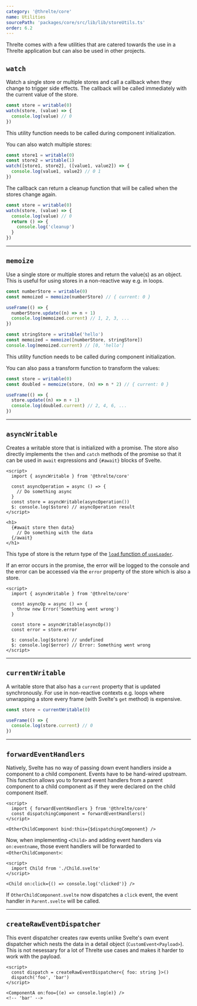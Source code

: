 ```yaml
---
category: '@threlte/core'
name: Utilities
sourcePath: 'packages/core/src/lib/lib/storeUtils.ts'
order: 6.2
---
```


Threlte comes with a few utilities that are catered towards the use in a Threlte application but can also be used in other projects.

## `watch`

Watch a single store or multiple stores and call a callback when they change to trigger side effects. The callback will be called immediately with the current value of the store.

```ts
const store = writable(0)
watch(store, (value) => {
  console.log(value) // 0
})
```

<Tip type="info">This utility function needs to be called during component initialization.</Tip>

You can also watch multiple stores:

```ts
const store1 = writable(0)
const store2 = writable(1)
watch([store1, store2], ([value1, value2]) => {
  console.log(value1, value2) // 0 1
})
```

The callback can return a cleanup function that will be called when the stores change again.

```ts
const store = writable(0)
watch(store, (value) => {
  console.log(value) // 0
  return () => {
    console.log('cleanup')
  }
})
```

---

## `memoize`

Use a single store or multiple stores and return the value(s) as an object.
This is useful for using stores in a non-reactive way e.g. in loops.

```ts
const numberStore = writable(0)
const memoized = memoize(numberStore) // { current: 0 }

useFrame(() => {
  numberStore.update((n) => n + 1)
  console.log(memoized.current) // 1, 2, 3, ...
})

const stringStore = writable('hello')
const memoized = memoize([numberStore, stringStore])
console.log(memoized.current) // [0, 'hello']
```

<Tip type="info">This utility function needs to be called during component initialization.</Tip>

You can also pass a transform function to transform the values:

```ts
const store = writable(0)
const doubled = memoize(store, (n) => n * 2) // { current: 0 }

useFrame(() => {
  store.update((n) => n + 1)
  console.log(doubled.current) // 2, 4, 6, ...
})
```

---

## `asyncWritable`

Creates a writable store that is initialized with a promise. The store also directly
implements the `then` and `catch` methods of the promise so that it can be
used in `await` expressions and `{#await}` blocks of Svelte.

```svelte
<script>
  import { asyncWritable } from '@threlte/core'

  const asyncOperation = async () => {
    // Do something async
  }
  const store = asyncWritable(asyncOperation())
  $: console.log($store) // asyncOperation result
</script>

<h1>
  {#await store then data}
    // Do something with the data
  {/await}
</h1>
```

This type of store is the return type of the [`load` function of `useLoader`](/docs/reference/core/use-loader#loading-an-asset).

If an error occurs in the promise, the error will be logged to the console
and the error can be accessed via the `error` property of the store which is also a store.

```svelte
<script>
  import { asyncWritable } from '@threlte/core'

  const asyncOp = async () => {
    throw new Error('Something went wrong')
  }

  const store = asyncWritable(asyncOp())
  const error = store.error

  $: console.log($store) // undefined
  $: console.log($error) // Error: Something went wrong
</script>
```

---

## `currentWritable`

A writable store that also has a `current` property that is updated synchronously.
For use in non-reactive contexts e.g. loops where unwrapping a store every frame
(with Svelte's `get` method) is expensive.

```ts
const store = currentWritable(0)

useFrame(() => {
  console.log(store.current) // 0
})
```

---

## `forwardEventHandlers`

Natively, Svelte has no way of passing down event handlers inside a
component to a child component. Events have to be hand-wired upstream. This
function allows you to forward event handlers from a parent component to a child
component as if they were declared on the child component itself.

```svelte title="Child.svelte"
<script>
  import { forwardEventHandlers } from '@threlte/core'
  const dispatchingComponent = forwardEventHandlers()
</script>

<OtherChildComponent bind:this={$dispatchingComponent} />
```

Now, when implementing `<Child>` and adding event handlers via `on:eventname`,
those event handlers will be forwarded to `<OtherChildComponent>`:

```svelte title="Parent.svelte"
<script>
  import Child from './Child.svelte'
</script>

<Child on:click={() => console.log('clicked')} />
```

If `OtherChildComponent.svelte` now dispatches a `click` event, the event handler
in `Parent.svelte` will be called.

---

## `createRawEventDispatcher`

This event dispatcher creates raw events unlike Svelte's own event dispatcher
which nests the data in a detail object (`CustomEvent<Payload>`). This is not
nesessary for a lot of Threlte use cases and makes it harder to work with the payload.

```svelte title="ComponentA.svelte"
<script>
  const dispatch = createRawEventDispatcher<{ foo: string }>()
  dispatch('foo', 'bar')
</script>
```

```svelte title="ComponentB.svelte"
<ComponentA on:foo={(e) => console.log(e)} />
<!-- 'bar' -->
```
